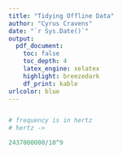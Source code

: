 ```yaml
---
title: "Tidying Offline Data"
author: "Cyrus Cravens"
date: "`r Sys.Date()`"
output:
  pdf_document:
    toc: false
    toc_depth: 4
    latex_engine: xelatex
    highlight: breezedark
    df_print: kable
urlcolor: blue
---
```


```r

```

```r
# frequency is in hertz
# hertz -> 
```


```r
2437000000/10^9
```


